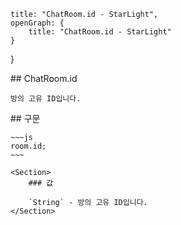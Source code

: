    title: "ChatRoom.id - StarLight",
    openGraph: {
        title: "ChatRoom.id - StarLight"
    }
}

<Section>
    ## ChatRoom.id

    방의 고유 ID입니다.
</Section>
<Section>
    ## 구문

    ~~~js
    room.id;
    ~~~

    <Section>
        ### 값

        `String` - 방의 고유 ID입니다.
    </Section>
</Section>